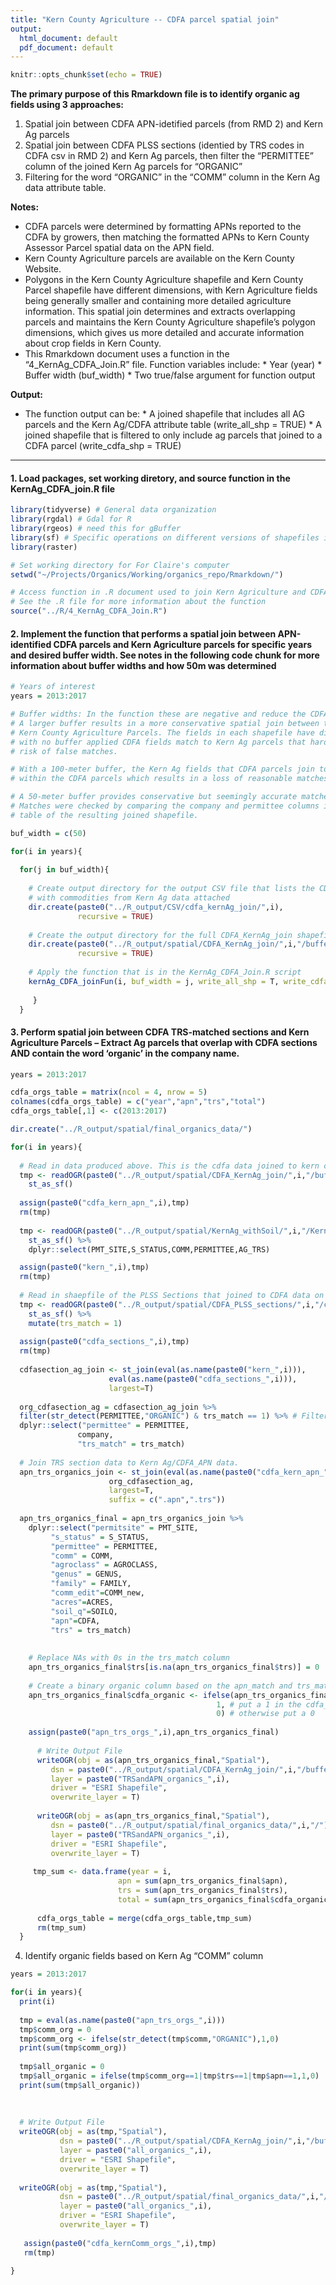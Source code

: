 ```yaml
---
title: "Kern County Agriculture -- CDFA parcel spatial join"
output:
  html_document: default
  pdf_document: default
---
```


```r
knitr::opts_chunk$set(echo = TRUE)
```

**The primary purpose of this Rmarkdown file is to identify organic ag fields using 3 approaches:**

1. Spatial join between CDFA APN-idetified parcels (from RMD 2) and Kern Ag parcels
2. Spatial join between CDFA PLSS sections (identied by TRS codes in CDFA csv in RMD 2) and Kern Ag parcels, then filter the "PERMITTEE" column of the joined Kern Ag parcels for "ORGANIC"
3. Filtering for the word "ORGANIC" in the "COMM" column in the Kern Ag data attribute table.

**Notes:**

* CDFA parcels were determined by formatting APNs reported to the CDFA by growers, then matching the formatted APNs to Kern County Assessor Parcel spatial data on the APN field. 
* Kern County Agriculture parcels are available on the Kern County Website. 
* Polygons in the Kern County Agriculture shapefile and Kern County Parcel shapefile have different dimensions, with Kern Agriculture fields being generally smaller and containing more detailed agriculture information. This spatial join determines and extracts overlapping parcels and maintains the Kern County Agriculture shapefile's polygon dimensions, which gives us more detailed and accurate information about crop fields in Kern County.  
* This Rmarkdown document uses a function in the "4_KernAg_CDFA_Join.R" file. Function variables include:
       * Year (year)
       * Buffer width (buf_width)
       * Two true/false argument for function output

**Output:**

* The function output can be:
       * A joined shapefile that includes all AG parcels and the Kern Ag/CDFA attribute table
       (write_all_shp = TRUE)
       * A joined shapefile that is filtered to only include ag parcels that joined to a CDFA parcel
       (write_cdfa_shp = TRUE)
       
---

#### 1. Load packages, set working diretory, and source function in the KernAg_CDFA_join.R file 
```r
library(tidyverse) # General data organization
library(rgdal) # Gdal for R
library(rgeos) # need this for gBuffer
library(sf) # Specific operations on different versions of shapefiles in R
library(raster)

# Set working directory for For Claire's computer
setwd("~/Projects/Organics/Working/organics_repo/Rmarkdown/")

# Access function in .R document used to join Kern Agriculture and CDFA parcel shapefiles. 
# See the .R file for more information about the function
source("../R/4_KernAg_CDFA_Join.R")
```

#### 2. Implement the function that performs a spatial join between APN-identified CDFA parcels and Kern Agriculture parcels for specific years and desired buffer width. See notes in the following code chunk for more information about buffer widths and how 50m was determined
```r
# Years of interest
years = 2013:2017

# Buffer widths: In the function these are negative and reduce the CDFA field size. 
# A larger buffer results in a more conservative spatial join between the CDFA parcels and 
# Kern County Agriculture Parcels. The fields in each shapefile have different dimensions, and 
# with no buffer applied CDFA fields match to Kern Ag parcels that hardly touch, increasing the 
# risk of false matches. 

# With a 100-meter buffer, the Kern Ag fields that CDFA parcels join to are almost entirely 
# within the CDFA parcels which results in a loss of reasonable matches.

# A 50-meter buffer provides conservative but seemingly accurate matches. 
# Matches were checked by comparing the company and permittee columns in the attribute 
# table of the resulting joined shapefile.

buf_width = c(50)

for(i in years){
  
  for(j in buf_width){
  
    # Create output directory for the output CSV file that lists the CDFA data 
    # with commodities from Kern Ag data attached
    dir.create(paste0("../R_output/CSV/cdfa_kernAg_join/",i),
               recursive = TRUE)
    
    # Create the output directory for the full CDFA_KernAg_join shapefile, no filters applied. 
    dir.create(paste0("../R_output/spatial/CDFA_KernAg_join/",i,"/buffer",j),
               recursive = TRUE)
    
    # Apply the function that is in the KernAg_CDFA_Join.R script
    kernAg_CDFA_joinFun(i, buf_width = j, write_all_shp = T, write_cdfa_shp = T)
 
     }
  }

```

#### 3. Perform spatial join between CDFA TRS-matched sections and Kern Agriculture Parcels -- Extract Ag parcels that overlap with CDFA sections AND contain the word 'organic' in the company name. 
```r

years = 2013:2017

cdfa_orgs_table = matrix(ncol = 4, nrow = 5)
colnames(cdfa_orgs_table) = c("year","apn","trs","total")
cdfa_orgs_table[,1] <- c(2013:2017)

dir.create("../R_output/spatial/final_organics_data/")

for(i in years){
  
  # Read in data produced above. This is the cdfa data joined to kern county parcels on APN, then spatially joined to kern ag data in the above function
  tmp <- readOGR(paste0("../R_output/spatial/CDFA_KernAg_join/",i,"/buffer50/KernAg_CDFA_all_",i,"_B50.shp")) %>%
    st_as_sf()
  
  assign(paste0("cdfa_kern_apn_",i),tmp)
  rm(tmp)
  
  tmp <- readOGR(paste0("../R_output/spatial/KernAg_withSoil/",i,"/KernAg_withSoil_",i,".shp")) %>%
    st_as_sf() %>%
    dplyr::select(PMT_SITE,S_STATUS,COMM,PERMITTEE,AG_TRS)

  assign(paste0("kern_",i),tmp)
  rm(tmp)
  
  # Read in shaepfile of the PLSS Sections that joined to CDFA data on TRS codes. 
  tmp <- readOGR(paste0("../R_output/spatial/CDFA_PLSS_sections/",i,"/cdfa_sections_",i,".shp")) %>% 
    st_as_sf() %>% 
    mutate(trs_match = 1)
  
  assign(paste0("cdfa_sections_",i),tmp)
  rm(tmp)
  
  cdfasection_ag_join <- st_join(eval(as.name(paste0("kern_",i))),
                      eval(as.name(paste0("cdfa_sections_",i))),
                      largest=T)
  
  org_cdfasection_ag = cdfasection_ag_join %>% 
  filter(str_detect(PERMITTEE,"ORGANIC") & trs_match == 1) %>% # Filter for the word 'Organic' in the permittee column
  dplyr::select("permittee" = PERMITTEE,
               company,
               "trs_match" = trs_match)
  
  # Join TRS section data to Kern Ag/CDFA_APN data. 
  apn_trs_organics_join <- st_join(eval(as.name(paste0("cdfa_kern_apn_",i))),
                      org_cdfasection_ag,
                      largest=T,
                      suffix = c(".apn",".trs"))
  
  apn_trs_organics_final = apn_trs_organics_join %>% 
    dplyr::select("permitsite" = PMT_SITE,
         "s_status" = S_STATUS,
         "permittee" = PERMITTEE,
         "comm" = COMM,
         "agroclass" = AGROCLASS,
         "genus" = GENUS,
         "family" = FAMILY,
         "comm_edit"=COMM_new,
         "acres"=ACRES,
         "soil_q"=SOILQ,
         "apn"=CDFA,
         "trs" = trs_match)
  
  
    # Replace NAs with 0s in the trs_match column
    apn_trs_organics_final$trs[is.na(apn_trs_organics_final$trs)] = 0
  
    # Create a binary organic column based on the apn_match and trs_match columns. If either of those indicates that the parcel is   organic then the value in the binary organic column == 1.
    apn_trs_organics_final$cdfa_organic <- ifelse(apn_trs_organics_final$apn==1|apn_trs_organics_final$trs==1, # If APN or TRS organic
                                              1, # put a 1 in the cdfa_organic column
                                              0) # otherwise put a 0
    
    assign(paste0("apn_trs_orgs_",i),apn_trs_organics_final)
    
      # Write Output File
      writeOGR(obj = as(apn_trs_organics_final,"Spatial"),
         dsn = paste0("../R_output/spatial/CDFA_KernAg_join/",i,"/buffer50/"),
         layer = paste0("TRSandAPN_organics_",i),
         driver = "ESRI Shapefile",
         overwrite_layer = T)
      
      writeOGR(obj = as(apn_trs_organics_final,"Spatial"),
         dsn = paste0("../R_output/spatial/final_organics_data/",i,"/"),
         layer = paste0("TRSandAPN_organics_",i),
         driver = "ESRI Shapefile",
         overwrite_layer = T)
 
     tmp_sum <- data.frame(year = i,
                        apn = sum(apn_trs_organics_final$apn),
                        trs = sum(apn_trs_organics_final$trs),
                        total = sum(apn_trs_organics_final$cdfa_organic))
  
      cdfa_orgs_table = merge(cdfa_orgs_table,tmp_sum)
      rm(tmp_sum)                      
  }

```

4. Identify organic fields based on Kern Ag "COMM" column
```r

years = 2013:2017

for(i in years){
  print(i)
  
  tmp = eval(as.name(paste0("apn_trs_orgs_",i)))
  tmp$comm_org = 0
  tmp$comm_org <- ifelse(str_detect(tmp$comm,"ORGANIC"),1,0)
  print(sum(tmp$comm_org))
  
  tmp$all_organic = 0
  tmp$all_organic = ifelse(tmp$comm_org==1|tmp$trs==1|tmp$apn==1,1,0)
  print(sum(tmp$all_organic))
  
 
  
  # Write Output File
  writeOGR(obj = as(tmp,"Spatial"),
           dsn = paste0("../R_output/spatial/CDFA_KernAg_join/",i,"/buffer50/"),
           layer = paste0("all_organics_",i),
           driver = "ESRI Shapefile",
           overwrite_layer = T)
  
  writeOGR(obj = as(tmp,"Spatial"),
           dsn = paste0("../R_output/spatial/final_organics_data/",i,"/"),
           layer = paste0("all_organics_",i),
           driver = "ESRI Shapefile",
           overwrite_layer = T)
  
   assign(paste0("cdfa_kernComm_orgs_",i),tmp)
   rm(tmp)

}


```





